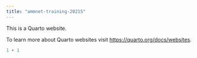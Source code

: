 ```yaml
---
title: "ammnet-training-20215"
---
```


This is a Quarto website.

To learn more about Quarto websites visit <https://quarto.org/docs/websites>.

```r
1 + 1
```
